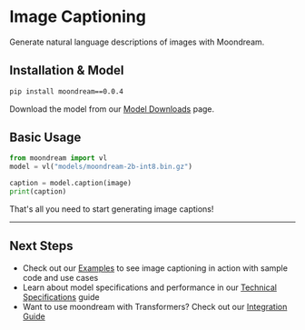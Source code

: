 # Image Captioning

Generate natural language descriptions of images with Moondream.

## Installation & Model

```bash filename="terminal"
pip install moondream==0.0.4
```

Download the model from our [Model Downloads](/model-downloads) page.

## Basic Usage

```python filename="example.py"
from moondream import vl
model = vl("models/moondream-2b-int8.bin.gz")

caption = model.caption(image)
print(caption)
```

That's all you need to start generating image captions!

---

## Next Steps

- Check out our [Examples](/cookbook/basic-usage) to see image captioning in action with sample code and use cases
- Learn about model specifications and performance in our [Technical Specifications](/technical-specifications) guide
- Want to use moondream with Transformers? Check out our [Integration Guide](/advanced/transformers)
